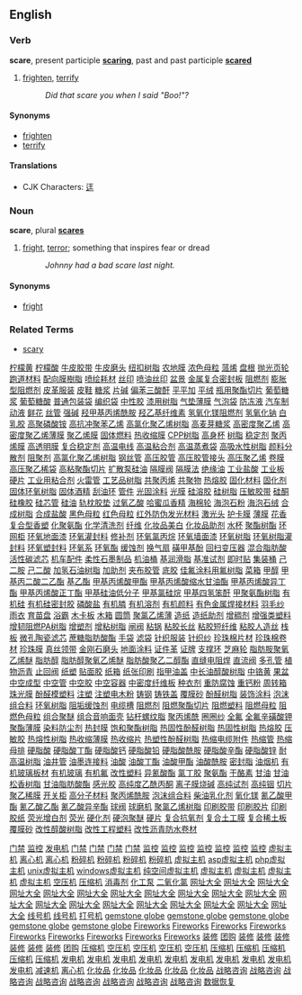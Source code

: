 ==English==
===Verb===
'''scare''', present participle '''[[scaring]]''', past and past participle '''[[scared]]'''

# [[frighten]], [[terrify]]
#: ''Did that scare you when I said "Boo!"?''

====Synonyms====
*[[frighten]]
*[[terrify]]

====Translations====
*CJK Characters: [[迋]]

===Noun===
'''scare''', plural '''[[scares]]'''

# [[fright]], [[terror]]; something that inspires fear or dread
#: ''Johnny had a bad scare last night.''

====Synonyms====
*[[fright]]

===Related Terms===
*[[scary]]
[http://www.shop263.com/i8-2/855.htm 柠檬黄]
[http://www.shop263.com/i8-2/856.htm 柠檬酸]
[http://www.shop263.com/i8-2/857.htm 牛皮胶带]
[http://www.shop263.com/i8-2/858.htm 牛皮磨头]
[http://www.shop263.com/i8-2/859.htm 纽扣树脂]
[http://www.shop263.com/i8-2/860.htm 农地膜]
[http://www.shop263.com/i8-2/861.htm 浓色母粒]
[http://www.shop263.com/i8-2/862.htm 蒎烯]
[http://www.shop263.com/i8-2/863.htm 盘根]
[http://www.shop263.com/i8-2/864.htm 抛光页轮]
[http://www.shop263.com/i8-2/865.htm 跑道材料]
[http://www.shop263.com/i8-2/866.htm 配向膜樹脂]
[http://www.shop263.com/i8-2/867.htm 喷绘耗材]
[http://www.shop263.com/i8-2/868.htm 丝印]
[http://www.shop263.com/i8-2/869.htm 喷油丝印]
[http://www.shop263.com/i8-2/870.htm 盆景]
[http://www.shop263.com/i8-2/871.htm 金属复合密封板]
[http://www.shop263.com/i8-2/872.htm 阻燃剂]
[http://www.shop263.com/i8-2/873.htm 膨胀型阻燃剂]
[http://www.shop263.com/i8-2/874.htm 皮革服装]
[http://www.shop263.com/i8-2/875.htm 皮鞋]
[http://www.shop263.com/i8-2/876.htm 糖浆]
[http://www.shop263.com/i8-2/877.htm 片碱]
[http://www.shop263.com/i8-2/878.htm 偏苯三酸酐]
[http://www.shop263.com/i8-2/879.htm 平平加]
[http://www.shop263.com/i8-2/880.htm 平绒]
[http://www.shop263.com/i8-2/882.htm 瓶用聚酯切片]
[http://www.shop263.com/i8-2/883.htm 葡萄糖浆]
[http://www.shop263.com/i8-2/884.htm 葡萄糖酸]
[http://www.shop263.com/i8-2/885.htm 普通包装袋]
[http://www.shop263.com/i8-2/886.htm 编织袋]
[http://www.shop263.com/i8-2/887.htm 中性胶]
[http://www.shop263.com/i8-2/888.htm 漆用树脂]
[http://www.shop263.com/i8-2/889.htm 气垫薄膜]
[http://www.shop263.com/i8-2/890.htm 气泡袋]
[http://www.shop263.com/i8-2/891.htm 防冻液]
[http://www.shop263.com/i8-2/892.htm 汽车制动液]
[http://www.shop263.com/i8-2/893.htm 鲜花]
[http://www.shop263.com/i8-2/894.htm 丝管]
[http://www.shop263.com/i8-2/895.htm 强碱]
[http://www.shop263.com/i8-2/896.htm 羟甲基丙烯酰胺]
[http://www.shop263.com/i8-2/897.htm 羟乙基纤维素]
[http://www.shop263.com/i8-2/898.htm 氢氧化镁阻燃剂]
[http://www.shop263.com/i8-2/899.htm 氢氧化钠]
[http://www.shop263.com/i8-2/900.htm 白乳胶]
[http://www.shop263.com/i8-2/901.htm 高聚磷酸铵]
[http://www.shop263.com/i8-2/902.htm 高抗冲聚苯乙烯]
[http://www.shop263.com/i8-2/903.htm 高氯化聚乙烯树脂]
[http://www.shop263.com/i8-2/904.htm 高麦芽糖浆]
[http://www.shop263.com/i8-2/905.htm 高密度聚乙烯]
[http://www.shop263.com/i8-2/906.htm 高密度聚乙烯薄膜]
[http://www.shop263.com/i8-2/907.htm 聚乙烯膜]
[http://www.shop263.com/i8-2/909.htm 固体燃料]
[http://www.shop263.com/i8-2/910.htm 热收缩膜]
[http://www.shop263.com/i8-2/911.htm CPP树脂]
[http://www.shop263.com/i8-2/912.htm 高身杯]
[http://www.shop263.com/i8-2/913.htm 树脂]
[http://www.shop263.com/i8-2/914.htm 稳定剂]
[http://www.shop263.com/i8-2/915.htm 聚丙烯膜]
[http://www.shop263.com/i8-2/916.htm 高透明膜]
[http://www.shop263.com/i8-2/917.htm 复合稳定剂]
[http://www.shop263.com/i8-2/918.htm 高温电线]
[http://www.shop263.com/i8-2/919.htm 高温粘合剂]
[http://www.shop263.com/i8-2/920.htm 高温蒸煮袋]
[http://www.shop263.com/i8-2/921.htm 高吸水性树脂]
[http://www.shop263.com/i8-2/922.htm 颜料分散剂]
[http://www.shop263.com/i8-2/923.htm 阻聚剂]
[http://www.shop263.com/i8-2/924.htm 高氯化聚乙烯树脂]
[http://www.shop263.com/i8-2/925.htm 钢丝管]
[http://www.shop263.com/i8-2/926.htm 高压胶管]
[http://www.shop263.com/i8-2/927.htm 高压胶管接头]
[http://www.shop263.com/i8-2/928.htm 高压聚乙烯]
[http://www.shop263.com/i8-2/929.htm 卷膜]
[http://www.shop263.com/i8-2/930.htm 高压聚乙稀袋]
[http://www.shop263.com/i8-2/931.htm 高粘聚酯切片]
[http://www.shop263.com/i8-2/932.htm 扩散泵硅油]
[http://www.shop263.com/i8-2/933.htm 隔膜阀]
[http://www.shop263.com/i8-2/934.htm 隔膜法]
[http://www.shop263.com/i8-2/935.htm 绝缘油]
[http://www.shop263.com/i8-2/936.htm 工业盐酸]
[http://www.shop263.com/i8-2/937.htm 工业板]
[http://www.shop263.com/i8-2/938.htm 硬片]
[http://www.shop263.com/i8-2/939.htm 工业用粘合剂]
[http://www.shop263.com/i8-2/940.htm 火雷管]
[http://www.shop263.com/i8-2/941.htm 工艺品树脂]
[http://www.shop263.com/i8-2/942.htm 共聚丙烯]
[http://www.shop263.com/i8-2/943.htm 共聚物]
[http://www.shop263.com/i8-2/944.htm 热熔胶]
[http://www.shop263.com/i8-2/945.htm 固化材料]
[http://www.shop263.com/i8-2/946.htm 固化剂]
[http://www.shop263.com/i8-2/947.htm 固体环氧树脂]
[http://www.shop263.com/i8-2/948.htm 固体酒精]
[http://www.shop263.com/i8-2/949.htm 刮油环]
[http://www.shop263.com/i8-2/950.htm 管件]
[http://www.shop263.com/i8-2/951.htm 光固涂料]
[http://www.shop263.com/i8-2/952.htm 光膜]
[http://www.shop263.com/i8-2/953.htm 硅溶胶]
[http://www.shop263.com/i8-2/954.htm 硅树脂]
[http://www.shop263.com/i8-2/955.htm 压敏胶带]
[http://www.shop263.com/i8-2/956.htm 硅酮]
[http://www.shop263.com/i8-2/957.htm 硅橡胶]
[http://www.shop263.com/i8-2/958.htm 硅芯管]
[http://www.shop263.com/i8-2/959.htm 硅油]
[http://www.shop263.com/i8-2/960.htm 轨枕胶垫]
[http://www.shop263.com/i8-2/961.htm 过氧乙酸]
[http://www.shop263.com/i8-2/962.htm 哈蜜瓜香精]
[http://www.shop263.com/i8-2/963.htm 海棉轮]
[http://www.shop263.com/i8-2/964.htm 海泡石粉]
[http://www.shop263.com/i8-2/965.htm 海泡石绒]
[http://www.shop263.com/i8-2/966.htm 合成树脂]
[http://www.shop263.com/i8-2/967.htm 合成盐酸]
[http://www.shop263.com/i8-2/968.htm 黑色母粒]
[http://www.shop263.com/i8-2/969.htm 红色母粒]
[http://www.shop263.com/i8-2/970.htm 红外防伪发光材料]
[http://www.shop263.com/i8-2/971.htm 激光头]
[http://www.shop263.com/i8-2/972.htm 护卡膜]
[http://www.shop263.com/i8-2/973.htm 薄膜]
[http://www.shop263.com/i8-2/974.htm 花香复合型香塑]
[http://www.shop263.com/i8-2/975.htm 化聚氨酯]
[http://www.shop263.com/i8-2/976.htm 化学清洗剂]
[http://www.shop263.com/i8-2/977.htm 纤维]
[http://www.shop263.com/i8-2/978.htm 化妆品美白]
[http://www.shop263.com/i8-2/979.htm 化妆品助剂]
[http://www.shop263.com/i8-2/980.htm 水杯]
[http://www.shop263.com/i8-2/981.htm 聚酯树酯]
[http://www.shop263.com/i8-2/982.htm 环网柜]
[http://www.shop263.com/i8-2/983.htm 环氧地面漆]
[http://www.shop263.com/i8-2/984.htm 环氧灌封料]
[http://www.shop263.com/i8-2/985.htm 修补剂]
[http://www.shop263.com/i8-2/986.htm 环氧氯丙烷]
[http://www.shop263.com/i8-2/987.htm 环氧墙面漆]
[http://www.shop263.com/i8-2/988.htm 环氧树脂]
[http://www.shop263.com/i8-2/989.htm 环氧树脂灌封料]
[http://www.shop263.com/i8-2/990.htm 环氧塑封料]
[http://www.shop263.com/i8-2/991.htm 环氧系]
[http://www.shop263.com/i8-2/992.htm 环氧酯]
[http://www.shop263.com/i8-2/993.htm 缓蚀剂]
[http://www.shop263.com/i8-2/994.htm 换气扇]
[http://www.shop263.com/i8-2/995.htm 磺甲基酚]
[http://www.shop263.com/i8-2/996.htm 回扫变压器]
[http://www.shop263.com/i8-2/997.htm 混合脂肪酸]
[http://www.shop263.com/i8-2/998.htm 活性碳滤芯]
[http://www.shop263.com/i8-2/999.htm 机车配件]
[http://www.shop263.com/i8-2/1100.htm 柔性石墨制品]
[http://www.shop263.com/i8-2/1101.htm 机油桶]
[http://www.shop263.com/i8-2/1102.htm 基润滑脂]
[http://www.shop263.com/i8-2/1103.htm 基准试剂]
[http://www.shop263.com/i8-2/1104.htm 即时贴]
[http://www.shop263.com/i8-2/1105.htm 集装桶]
[http://www.shop263.com/i8-2/1106.htm 己二胺]
[http://www.shop263.com/i8-2/1107.htm 己二酸]
[http://www.shop263.com/i8-2/1108.htm 加氢石油树脂]
[http://www.shop263.com/i8-2/1109.htm 加助剂]
[http://www.shop263.com/i8-2/1110.htm 夹布胶管]
[http://www.shop263.com/i8-2/1111.htm 底胶]
[http://www.shop263.com/i8-2/1112.htm 佳氟涂料用氟树脂]
[http://www.shop263.com/i8-2/1113.htm 菜箱]
[http://www.shop263.com/i8-2/1114.htm 甲醇]
[http://www.shop263.com/i8-2/1115.htm 甲基丙二酸二乙酯]
[http://www.shop263.com/i8-2/1116.htm 基乙酯]
[http://www.shop263.com/i8-2/1117.htm 甲基丙烯酸甲酯]
[http://www.shop263.com/i8-2/1118.htm 甲基丙烯酸缩水甘油酯]
[http://www.shop263.com/i8-2/1119.htm 甲基丙烯酸异丁酯]
[http://www.shop263.com/i8-2/1120.htm 甲基丙烯酸正丁酯]
[http://www.shop263.com/i8-2/1121.htm 甲基硅油低分子]
[http://www.shop263.com/i8-2/1122.htm 甲基氯硅烷]
[http://www.shop263.com/i8-2/1123.htm 甲基四氢笨酐]
[http://www.shop263.com/i8-2/1124.htm 甲聚氨酯树脂]
[http://www.shop263.com/i8-2/1125.htm 有机硅]
[http://www.shop263.com/i8-2/1126.htm 有机硅密封胶]
[http://www.shop263.com/i8-2/1127.htm 磷酸盐]
[http://www.shop263.com/i8-2/1128.htm 有机膦]
[http://www.shop263.com/i8-2/1129.htm 有机溶剂]
[http://www.shop263.com/i8-2/1130.htm 有机颜料]
[http://www.shop263.com/i8-2/1131.htm 有色金属焊接材料]
[http://www.shop263.com/i8-2/1132.htm 羽毛纱]
[http://www.shop263.com/i8-2/1133.htm 雨衣]
[http://www.shop263.com/i8-2/1134.htm 育苗盘]
[http://www.shop263.com/i8-2/1135.htm 浴霸]
[http://www.shop263.com/i8-2/1136.htm 木卡板]
[http://www.shop263.com/i8-2/1137.htm 木箱]
[http://www.shop263.com/i8-2/1138.htm 圆筒]
[http://www.shop263.com/i8-2/1139.htm 聚氯乙烯薄]
[http://www.shop263.com/i8-2/1140.htm 造纸]
[http://www.shop263.com/i8-2/1141.htm 造纸助剂]
[http://www.shop263.com/i8-2/1142.htm 增稠剂]
[http://www.shop263.com/i8-2/1143.htm 增强类塑料]
[http://www.shop263.com/i8-2/1144.htm 增韧阻燃PA树脂]
[http://www.shop263.com/i8-2/1145.htm 增塑剂]
[http://www.shop263.com/i8-2/1146.htm 增粘树脂]
[http://www.shop263.com/i8-2/1147.htm 闸阀]
[http://www.shop263.com/i8-2/1148.htm 粘锅]
[http://www.shop263.com/i8-2/1149.htm 粘胶长丝]
[http://www.shop263.com/i8-2/1150.htm 粘胶短纤维]
[http://www.shop263.com/i8-2/1151.htm 粘胶人造丝]
[http://www.shop263.com/i8-2/1152.htm 栈板]
[http://www.shop263.com/i8-2/1153.htm 微孔陶瓷滤芯]
[http://www.shop263.com/i8-2/1154.htm 蔗糖脂肪酸酯]
[http://www.shop263.com/i8-2/1155.htm 手袋]
[http://www.shop263.com/i8-2/1156.htm 滤袋]
[http://www.shop263.com/i8-2/1157.htm 针织服装]
[http://www.shop263.com/i8-2/1158.htm 针织纱]
[http://www.shop263.com/i8-2/1159.htm 珍珠棉片材]
[http://www.shop263.com/i8-2/1160.htm 珍珠棉卷材]
[http://www.shop263.com/i8-2/1161.htm 珍珠膜]
[http://www.shop263.com/i8-2/1162.htm 真丝领带]
[http://www.shop263.com/i8-2/1163.htm 金刚石磨头]
[http://www.shop263.com/i8-2/1164.htm 地面涂料]
[http://www.shop263.com/i8-2/1165.htm 证件革]
[http://www.shop263.com/i8-2/1166.htm 证牌]
[http://www.shop263.com/i8-2/1167.htm 支撑环 ]
[http://www.shop263.com/i8-2/1168.htm 芝麻轮]
[http://www.shop263.com/i8-2/1169.htm 脂肪胺聚氧乙烯醚]
[http://www.shop263.com/i8-2/1170.htm 脂肪醇]
[http://www.shop263.com/i8-2/1171.htm 脂肪醇聚氧乙烯醚]
[http://www.shop263.com/i8-2/1172.htm 脂肪酸聚乙二醇酯]
[http://www.shop263.com/i8-2/1173.htm 直缝电阻焊]
[http://www.shop263.com/i8-2/1174.htm 直流阀]
[http://www.shop263.com/i8-2/1175.htm 多孔管]
[http://www.shop263.com/i8-2/1176.htm 植物沥青]
[http://www.shop263.com/i8-2/1177.htm 止回阀]
[http://www.shop263.com/i8-2/1178.htm 纸塑]
[http://www.shop263.com/i8-2/1179.htm 贴面胶]
[http://www.shop263.com/i8-2/1170.htm 纸箱]
[http://www.shop263.com/i8-2/1181.htm 纸张印刷]
[http://www.shop263.com/i8-2/1182.htm 指甲油盖]
[http://www.shop263.com/i8-2/1183.htm 中长油醇酸树脂]
[http://www.shop263.com/i8-2/1184.htm 中铬黄]
[http://www.shop263.com/i8-2/1185.htm 果盆]
[http://www.shop263.com/i8-2/1186.htm 中空成型]
[http://www.shop263.com/i8-2/1187.htm 中空管]
[http://www.shop263.com/i8-2/1188.htm 中空胶]
[http://www.shop263.com/i8-2/1189.htm 中空容器]
[http://www.shop263.com/i8-2/1190.htm 中密度纤维板]
[http://www.shop263.com/i8-2/1191.htm 种衣剂]
[http://www.shop263.com/i8-2/1192.htm 重防腐蚀]
[http://www.shop263.com/i8-2/1193.htm 重钙粉]
[http://www.shop263.com/i8-2/1194.htm 周转箱]
[http://www.shop263.com/i8-2/1195.htm 珠光膜]
[http://www.shop263.com/i8-2/1196.htm 酚醛模塑料]
[http://www.shop263.com/i8-2/1197.htm 注塑]
[http://www.shop263.com/i8-2/1198.htm 注塑电木粉]
[http://www.shop263.com/i8-2/1199.htm 铸钢]
[http://www.shop263.com/i8-2/1100.htm 铸铁盖]
[http://www.shop263.com/i8-2/1101.htm 覆膜砂]
[http://www.shop263.com/i8-2/1102.htm 酚醛树脂]
[http://www.shop263.com/i8-2/1103.htm 装饰涂料]
[http://www.shop263.com/i8-2/1104.htm 泡沫组合料]
[http://www.shop263.com/i8-2/1105.htm 环氧树脂]
[http://www.shop263.com/i8-2/1106.htm 阻垢缓蚀剂]
[http://www.shop263.com/i8-2/1107.htm 电缆槽]
[http://www.shop263.com/i8-2/1108.htm 阻燃剂]
[http://www.shop263.com/i8-2/1109.htm 阻燃聚酯切片]
[http://www.shop263.com/i8-2/1110.htm 阻燃塑料]
[http://www.shop263.com/i8-2/1111.htm 阻燃母粒]
[http://www.shop263.com/i8-2/1112.htm 阻燃色母粒]
[http://www.shop263.com/i8-2/1113.htm 组合聚醚]
[http://www.shop263.com/i8-2/1114.htm 组合音响面壳]
[http://www.shop263.com/i8-2/1115.htm 钻杆螺纹脂]
[http://www.shop263.com/i8-2/1116.htm 聚丙烯酰]
[http://www.shop263.com/i8-2/1117.htm 圈圈纱]
[http://www.shop263.com/i8-2/1118.htm 全氟]
[http://www.shop263.com/i8-2/1119.htm 全氟辛磺酸钾]
[http://www.shop263.com/i8-2/1120.htm 聚酯薄膜]
[http://www.shop263.com/i8-2/1121.htm 染料防尘剂]
[http://www.shop263.com/i8-2/1122.htm 热封膜]
[http://www.shop263.com/i8-2/1123.htm 饱和聚酯树脂]
[http://www.shop263.com/i8-2/1124.htm 热固性酚醛树脂]
[http://www.shop263.com/i8-2/1125.htm 热固性树脂]
[http://www.shop263.com/i8-2/1126.htm 热熔胶]
[http://www.shop263.com/i8-2/1127.htm 压敏胶]
[http://www.shop263.com/i8-2/1128.htm 热熔性树脂]
[http://www.shop263.com/i8-2/1129.htm 热收缩薄膜]
[http://www.shop263.com/i8-2/1130.htm 热收缩片]
[http://www.shop263.com/i8-2/1131.htm 热塑性酚醛树脂]
[http://www.shop263.com/i8-2/1132.htm 热缩电缆附件]
[http://www.shop263.com/i8-2/1133.htm 热缩管]
[http://www.shop263.com/i8-2/1134.htm 热缩母排]
[http://www.shop263.com/i8-2/1135.htm 硬脂酸]
[http://www.shop263.com/i8-2/1136.htm 硬脂酸丁酯]
[http://www.shop263.com/i8-2/1137.htm 硬脂酸钙]
[http://www.shop263.com/i8-2/1138.htm 硬脂酸铅]
[http://www.shop263.com/i8-2/1139.htm 硬脂酸酰胺]
[http://www.shop263.com/i8-2/1140.htm 硬脂酸辛酯]
[http://www.shop263.com/i8-2/1141.htm 硬脂酸锌]
[http://www.shop263.com/i8-2/1142.htm 耐高温树脂]
[http://www.shop263.com/i8-2/1143.htm 油井管]
[http://www.shop263.com/i8-2/1144.htm 油墨连接料]
[http://www.shop263.com/i8-2/1145.htm 油酸]
[http://www.shop263.com/i8-2/1146.htm 油酸丁酯]
[http://www.shop263.com/i8-2/1147.htm 油酸甲酯]
[http://www.shop263.com/i8-2/1148.htm 油酸酰胺]
[http://www.shop263.com/i8-2/1149.htm 密封脂]
[http://www.shop263.com/i8-2/1150.htm 油烟机]
[http://www.shop263.com/i8-2/1151.htm 有机玻璃板材]
[http://www.shop263.com/i8-2/1152.htm 有机玻璃]
[http://www.shop263.com/i8-2/1153.htm 有机氟]
[http://www.shop263.com/i8-2/1154.htm 改性塑料]
[http://www.shop263.com/i8-2/1155.htm 异氰酸酯]
[http://www.shop263.com/i8-2/1156.htm 氯丁胶]
[http://www.shop263.com/i8-2/1157.htm 聚氨酯]
[http://www.shop263.com/i8-2/1158.htm 干酪素]
[http://www.shop263.com/i8-2/1159.htm 甘油]
[http://www.shop263.com/i8-2/1160.htm 甘油松香树脂]
[http://www.shop263.com/i8-2/1161.htm 甘油脂肪酸酯]
[http://www.shop263.com/i8-2/1162.htm 感光胶]
[http://www.shop263.com/i8-2/1163.htm 高纯度乙酰丙酮]
[http://www.shop263.com/i8-2/1164.htm 离子膜烧碱]
[http://www.shop263.com/i8-2/1165.htm 高纯试剂]
[http://www.shop263.com/i8-2/1166.htm 高纯铟]
[http://www.shop263.com/i8-2/1167.htm 切片]
[http://www.shop263.com/i8-2/1168.htm 聚乙稀膜]
[http://www.shop263.com/i8-2/1169.htm 开关柜]
[http://www.shop263.com/i8-2/1170.htm 高分子材料]
[http://www.shop263.com/i8-2/1171.htm 聚丙烯酰胺]
[http://www.shop263.com/i8-2/1172.htm 泡沫组合料]
[http://www.shop263.com/i8-2/1173.htm 柴油乳化剂]
[http://www.shop263.com/i8-2/1174.htm 氧化镁]
[http://www.shop263.com/i8-2/1175.htm 氰乙酸甲酯]
[http://www.shop263.com/i8-2/1176.htm 氰乙酸乙酯]
[http://www.shop263.com/i8-2/1177.htm 氰乙酸异辛酯]
[http://www.shop263.com/i8-2/1178.htm 球阀]
[http://www.shop263.com/i8-2/1179.htm 球磨机]
[http://www.shop263.com/i8-2/1170.htm 聚氯乙烯树脂]
[http://www.shop263.com/i8-2/1181.htm 印刷胶带]
[http://www.shop263.com/i8-2/1182.htm 印刷胶片]
[http://www.shop263.com/i8-2/1183.htm 印刷胶纸]
[http://www.shop263.com/i8-2/1184.htm 荧光增白剂]
[http://www.shop263.com/i8-2/1185.htm 荧光]
[http://www.shop263.com/i8-2/1186.htm 硬化剂]
[http://www.shop263.com/i8-2/1187.htm 硬泡聚醚]
[http://www.shop263.com/i8-2/1188.htm 硬片]
[http://www.shop263.com/i8-2/1189.htm 复合抗氧剂]
[http://www.shop263.com/i8-2/1190.htm 复合土工膜]
[http://www.shop263.com/i8-2/1191.htm 复合稀土板]
[http://www.shop263.com/i8-2/1192.htm 覆膜砂]
[http://www.shop263.com/i8-2/1193.htm 改性醇酸树脂]
[http://www.shop263.com/i8-2/1194.htm 改性工程塑料]
[http://www.shop263.com/i8-2/1195.htm 改性沥青防水卷材] 









 

 

 

  

 

[http://www.haishun.net 门禁]
[http://www.haishun.net 监控]
[http://www.genset-sh.com 发电机]
[http://www.haishun.net/p_mjds.htm 门禁]
[http://www.haishun.net/p_mjds_dmmj.htm 门禁]
[http://www.haishun.net/p_mjds_lwmj.htm 门禁]
[http://www.haishun.net/p_mjds_yjs.htm 门禁]
[http://www.haishun.net/cctv.htm 监控]
[http://www.haishun.net/p_cctv_jk.htm 监控]
[http://www.haishun.net/p_cctv_jk_sxj.htm 监控]
[http://www.haishun.net/p_cctv_jk_xsq.htm 监控]
[http://www.haishun.net/p_cctv_jk_yplxj.htm 监控]
[http://www.haishun.net/p_cctv_jk_yt.htm 监控]
[http://www.haishun.net/p_cctv_jk_zj.htm 监控]
[http://www.7766888.com 虚拟主机]
[http://www.xhhj.com.cn/prod.htm 离心机]
[http://www.xhhj.com.cn 离心机]
[http://www.zzhtjx.com 粉碎机]
[http://www.cctm.com.cn 粉碎机]
[http://www.zzhtjx.com/prod/ind-2.htm 粉碎机]
[http://www.zzhtjx.com/prod/ind-31.htm 粉碎机]
[http://haishun11.51.net 虚拟主机]
[http://www.7766888.com/introcom.htm asp虚拟主机]
[http://www.7766888.com/introcn.htm php虚拟主机]
[http://www.7766888.com/u_puji.htm unix虚拟主机]
[http://www.7766888.com/mysql.htm windows虚拟主机]
[http://www.7766888.com/u_jingji.htm 纯空间虚拟主机]
[http://www.7766888.com/u_biaozhun.htm 虚拟主机]
[http://www.7766888.com/u_zhiqiang.htm 虚拟主机]
[http://www.7766888.com/w_jingji.htm 虚拟主机]
[http://www.7766888.com/w_biaozhun.htm 虚拟主机]
[http://www.asp169.com/marketingsoft1.htm 空压机]
[http://www.asp169.com/marketingsoft2.htm 压缩机]
[http://www.asp169.com/zhaoguan.htm 消毒剂]
[http://www.xsjby.cn 化工泵]
[http://www.asp169.com/zhaoguan2.htm 二氧化氯]
[http://www.fm360.net 网址大全]
[http://www.fm360.net/page/001.html 网址大全]
[http://www.fm360.net/page/game.htm 网址大全]
[http://www.fm360.net/page/software.htm 网址大全]
[http://www.fm360.net/page/jinshi.htm 网址大全]
[http://www.fm360.net/page/music.htm 网址大全]
[http://www.fm360.net/page/053.html 网址大全]
[http://www.fm360.net/page/flash.htm 网址大全]
[http://www.fm360.net/page/newsweek.htm 网址大全]
[http://www.fm360.net/page/club.htm 网址大全]
[http://www.fm360.net/page/stock.htm 网址大全]
[http://www.fm360.net/page/love.htm 网址大全]
[http://www.fm360.net/page/netcard.htm 网址大全]
[http://www.fm360.net/page/025.html 网址大全]
[http://www.fm360.net/page/hardware.htm 网址大全]
[http://www.fm360.net/page/sport.htm 网址大全]
[http://www.fm360.net/page/shouji.htm 网址大全]
[http://www.fm360.net/page/ym.htm 网址大全]
[http://www.fm360.net/page/ylbj.htm 网址大全]
[http://www.fm360.net/page/car.htm 网址大全]
[http://www.jifamark.com 线号机]
[http://www.jifamark.com/xhj.htm 线号机]
[http://www.jifamark.com 打号机]
[http://global.garrywa.com/index1.htm gemstone globe]
[http://global.garrywa.com/recommend.asp gemstone globe]
[http://global.garrywa.com/productclass.asp gemstone globe]
[http://global.garrywa.com gemstone globe]
[http://global.garrywa.com/order.htm gemstone globe]
[http://fireworks.garrywa.com Fireworks]
[http://fireworks.garrywa.com/about.htm Fireworks]
[http://fireworks.garrywa.com/factory.htm Fireworks]
[http://fireworks.garrywa.com/index.htm Fireworks]
[http://fireworks.garrywa.com/pro.htm Fireworks]
[http://fireworks.garrywa.com/faq.htm Fireworks]
[http://fireworks.garrywa.com/safty.htm Fireworks]
[http://fireworks.garrywa.com/contact.htm Fireworks]
[http://fireworks.garrywa.com/productclass.asp Fireworks]
[http://www.funasia.cn 装修]
[http://www.funasia.cn 团购]
[http://www.funasia.cn/pinpai.asp 装修]
[http://www.funasia.cn/client/gb_list.asp 装修]
[http://www.funasia.cn/design/index.asp 装修]
[http://www.funasia.cn/funasiaHome/index.asp 装修]
[http://www.funasia.cn/jiancai.asp 装修]
[http://www.funasia.cn/shishang.asp 装修]
[http://www.funasia.cn/mall/AboutOur.htm 团购]
[http://www.sec66.com 压缩机]
[http://www.sec66.com 空压机]
[http://www.sec66.com/ym001/pro.asp 空压机]
[http://www.sec66.com/index001.htm 空压机]
[http://www.sec66.com/ym001/intr.htm 空压机]
[http://www.sec66.com/ym001/application.htm 压缩机]
[http://www.sec66.com/ym001/service.htm 压缩机]
[http://www.sec66.com/ym001/news.htm 压缩机]
[http://www.sec66.com/ym001/bbs.htm 压缩机]
[http://www.sec66.com/ym001/en_intr.htm 压缩机]
[http://www.genset-sh.com 发电机]
[http://www.genset-sh.com/cai.asp 发电机]
[http://www.genset-sh.com/tancu.asp 发电机]
[http://www.genset-sh.com/xi3.asp 发电机]
[http://www.genset-sh.com/lan.asp 发电机]
[http://www.genset-sh.com/leng.asp 发电机]
[http://www.genset-sh.com/jiyou.asp 发电机]
[http://www.genset-sh.com/ranyou.asp 发电机]
[http://www.genset-sh.com/kuongqi.asp 发电机]
[http://www.genset-sh.com/ssss.asp 发电机]
[http://www.zj-df.com 减速机]
[http://www.xhhj.com.cn 离心机]
[http://www.cndevi.com 化妆品]
[http://www.cndevi.com/About.asp 化妆品]
[http://www.cndevi.com/Product.asp 化妆品]
[http://www.cndevi.com/sale.asp 化妆品]
[http://www.cndevi.com/Went.asp 化妆品]
[http://www.sinostrategy.com 战略咨询]
[http://www.sinostrategy.com/finalbexcel/index.asp 战略咨询]
[http://www.sinostrategy.com/finalbexcel/service/index.asp 战略咨询]
[http://www.sinostrategy.com/finalbexcel/expertise/index.asp 战略咨询]
[http://www.sinostrategy.com/finalbexcel/practice/index.asp 战略咨询]
[http://www.sinostrategy.com/finalbexcel/knowledge/index.asp 战略咨询]
[http://www.sinostrategy.com/finalbexcel/connect/index.asp 战略咨询]
[http://www.sinostrategy.com/finalbexcel/company/media_center/index.asp 战略咨询]
[http://www.hdfix.com.cn 数据恢复]
